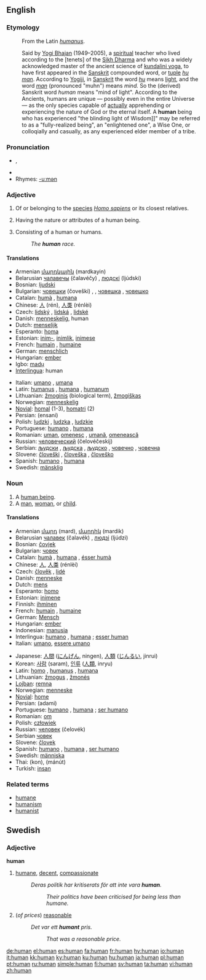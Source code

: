 ==English==

{{rank|forth|fire|lost|380|human|kept|business|mean}}

===Etymology===
:From the Latin ''[[humanus]]''.

:Said by [[Yogi Bhajan]] (1949&ndash;2005), a [[spiritual]] teacher who lived according to the [tenets] of the [[Sikh Dharma]] and who was a widely acknowledged master of the ancient science of [[kundalini yoga]], to have first appeared in the [[Sanskrit]] compounded word, or [[tuple]] ''[[hu]] [[man]]''. According to [[Yogiji]], in [[Sanskrit]] the word ''[[hu]]'' means [[light]], and the word ''[[man]]'' (pronounced "muhn") means ''mind.'' So the (derived) Sanskrit word ''human'' means "mind of light". According to the Ancients, humans are unique — possibly even in the entire Universe — as the only species capable of [[actually]] apprehending or experiencing the nature of God or the eternal itself. A '''human''' being who has experienced "the blinding light of Wisdom]]" may be referred to as a "fully-realized being", an "enlightened one", a Wise One, or colloqially and casually, as any experienced elder member of a tribe.

===Pronunciation===
* {{IPA|/ˈhjuːmən̩/}}, {{SAMPA|/"hju:m@n/}}
*{{audio|en-us-human.ogg|Audio (US)}}
* Rhymes: [[Rhymes:English:-uːmən|-uːmən]]

===Adjective===
{{en-adj-more}}

# {{notcomp}} Of or belonging to the [[species]] ''[[Homo sapiens]]'' or its closest relatives.
# {{comparable}} Having the nature or attributes of a human being.
# {{notcomp}} Consisting of a human or humans.
#:''The '''human''' race.''

====Translations====
{{rfc-trans}}
{{top}}
*Armenian [[մարդկային]] (mardkayin)
*Belarusian [[чалавечы]] (čalavéčy) {{m}}, [[людскі]] (ljúdski) {{m}}
*Bosnian: [[ljudski]] {{m}}
*Bulgarian: [[човешки]] (čoveški) {{m}}, {{p}}, [[човешка]] {{f}}, [[човешко]] {{n}}
*Catalan: [[humà]] {{m}}, [[humana]] {{f}}
*Chinese: [[人]] (rén), [[人类]] (rénlèi)
*Czech: [[lidský]] {{m}}, [[lidská]] {{f}}, [[lidské]] {{n}}
*Danish: [[menneskelig]], human
*Dutch: [[menselijk]]
*Esperanto: [[homa]]
*Estonian: [[inim-]], [[inimlik]], [[inimese]]
*French: [[humain]] {{m}}, [[humaine]] {{f}}
*German: [[menschlich]]
*Hungarian: [[ember]]
*Igbo: [[madụ]]
*[[Interlingua]]: human
{{mid}}
*Italian: [[umano]] {{m}}, [[umana]] {{f}}
*Latin: [[humanus]] {{m}}, [[humana]] {{f}}, [[humanum]] {{n}}
*Lithuanian: [[žmoginis]] {{m}} (biological term), [[žmogiškas]] {{m}}
*Norwegian: [[menneskelig]]
*[[Novial]]: [[homal]] (1-3), [[homatri]] (2)
*Persian: {{FAchar|[[انسانی]]}} (ensani)
*Polish: [[ludzki]] {{m}}, [[ludzka]] {{f}}, [[ludzkie]] {{n}}
*Portuguese: [[humano]] {{m}}, [[humana]] {{f}}
*Romanian: [[uman]], [[omenesc]] {{m}}, [[umană]], [[omenească]] {{f}}
*Russian: [[человеческий]] (čelovéčeskij)
*Serbian: [[људски]] {{m}}, [[људска]] {{f}}, [[људско]] {{n}}, [[човечнo]] {{n}}, [[човечнa]] {{f}}
*Slovene: [[človeški]] {{m}}, [[človeška]] {{f}}, [[človeško]] {{n}}
*Spanish: [[humano]] {{m}}, [[humana]] {{f}}
*Swedish: [[mänsklig]]
{{bottom}}

===Noun===
{{en-noun}}

# A [[human being]].
# A [[man]], [[woman]], or [[child]].

====Translations====
{{rfc-trans}}
{{top}}
*Armenian [[մարդ]] (mard), [[մարդիկ]] (mardik) {{p}}
*Belarusian [[чалавек]] (čalavék) {{m}}, [[людзі]] (ljúdzi) {{p}}
*Bosnian: [[čovjek]] {{m}}
*Bulgarian: [[човек]] {{m}}
*Catalan: [[humà]] {{m}}, [[humana]] {{f}}, [[ésser humà]] {{m}} 
*Chinese: [[人]], [[人类]] (rénlèi)
*Czech: [[člověk]] {{m}}, [[lidé]] {{mpl}}
*Danish: [[menneske]]
*Dutch: [[mens]] {{m}}
*Esperanto: [[homo]]
*Estonian: [[inimene]]
*Finnish: [[ihminen]]
*French: [[humain]] {{m}}, [[humaine]] {{f}}
*German: [[Mensch]] {{m}}
*Hungarian: [[ember]]
*Indonesian: [[manusia]]
*Interlingua: [[humano]] {{m}}, [[humana]] {{f}}; [[esser human]]
*Italian: [[umano]], [[essere umano]]
{{mid}}
*Japanese: [[人間]] ([[にんげん]], ningen), [[人類]] ([[じんるい]], jinrui)
*Korean: [[사람]] (saram), [[인류]] ([[人類]], inryu)
*Latin: [[homo]] {{m}}, [[humanus]] {{m}}, [[humana]] {{f}}
*Lithuanian: [[žmogus]] {{m}}, [[žmonės]] {{p}}
*[[Lojban]]: [[remna]]
*Norwegian: [[menneske]]
*[[Novial]]: [[home]]
*Persian: {{FAchar|[[آدمی]]}} (adami)
*Portuguese: [[humano]] {{m}}, [[humana]] {{f}}; [[ser humano]] {{m}}
*Romanian: [[om]] {{m}}
*Polish: [[człowiek]] {{m}}
*Russian: [[человек]] (čelovék) {{m}}
*Serbian [[човек]] {{m}}
*Slovene: [[človek]] {{m}}
*Spanish: [[humano]] {{m}}, [[humana]] {{f}}, [[ser humano]] {{m}}
*Swedish: [[människa]] {{c}}
*Thai: {{THchar|[[คน]]}} (kon), {{THchar|[[มนุษย์]]}} (mánút)
*Turkish: [[insan]]

{{bottom}}

===Related terms===
*[[humane]]
*[[humanism]]
*[[humanist]]

==Swedish==
===Adjective===
{{sv-adj-reg}}
'''human'''
#[[humane]], [[decent]], [[compassionate]]
#:''Deras politik har kritiserats för att inte vara '''human'''.''
#::''Their politics have been criticised for being less than humane.''
#(''of prices'') [[reasonable]]
#:''Det var ett '''humant''' pris.''
#::''That was a reasonable price.''

[[de:human]]
[[el:human]]
[[es:human]]
[[fa:human]]
[[fr:human]]
[[hy:human]]
[[io:human]]
[[it:human]]
[[kk:human]]
[[ky:human]]
[[ku:human]]
[[hu:human]]
[[ja:human]]
[[pl:human]]
[[pt:human]]
[[ru:human]]
[[simple:human]]
[[fi:human]]
[[sv:human]]
[[ta:human]]
[[vi:human]]
[[zh:human]]